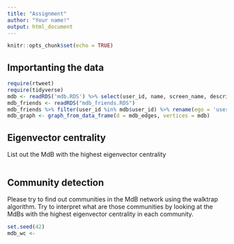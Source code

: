 ```yaml
---
title: "Assignment"
author: "Your name!"
output: html_document
---
```


```r
knitr::opts_chunk$set(echo = TRUE)
```

## Importanting the data

```r
require(rtweet)
require(tidyverse)
mdb <- readRDS('mdb.RDS') %>% select(user_id, name, screen_name, description, followers_count, friends_count)
mdb_friends <- readRDS("mdb_friends.RDS")
mdb_friends %>% filter(user_id %in% mdb$user_id) %>% rename(ego = 'user', friends = 'user_id') -> mdb_edges
mdb_graph <- graph_from_data_frame(d = mdb_edges, vertices = mdb)
```

## Eigenvector centrality

List out the MdB with the highest eigenvector centrality

```r
```

## Community detection

Please try to find out communities in the MdB network using the walktrap algorithm. Try to interpret what are those communities by looking at the MdBs with the highest eigenvector centrality in each community.

```r
set.seed(42)
mdb_wc <- 
```

